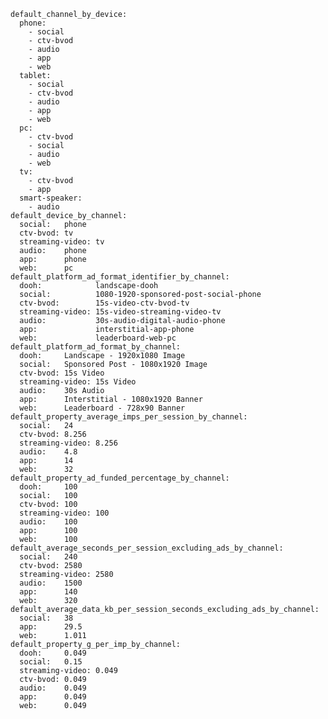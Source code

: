 ```
default_channel_by_device:
  phone:
    - social
    - ctv-bvod
    - audio
    - app
    - web
  tablet:
    - social
    - ctv-bvod
    - audio
    - app
    - web
  pc:
    - ctv-bvod
    - social
    - audio
    - web
  tv:
    - ctv-bvod
    - app
  smart-speaker:
    - audio
default_device_by_channel:
  social:   phone
  ctv-bvod: tv
  streaming-video: tv
  audio:    phone
  app:      phone
  web:      pc
default_platform_ad_format_identifier_by_channel:
  dooh:            landscape-dooh
  social:          1080-1920-sponsored-post-social-phone
  ctv-bvod:        15s-video-ctv-bvod-tv
  streaming-video: 15s-video-streaming-video-tv
  audio:           30s-audio-digital-audio-phone
  app:             interstitial-app-phone
  web:             leaderboard-web-pc
default_platform_ad_format_by_channel:
  dooh:     Landscape - 1920x1080 Image
  social:   Sponsored Post - 1080x1920 Image
  ctv-bvod: 15s Video
  streaming-video: 15s Video
  audio:    30s Audio
  app:      Interstitial - 1080x1920 Banner
  web:      Leaderboard - 728x90 Banner
default_property_average_imps_per_session_by_channel:
  social:   24
  ctv-bvod: 8.256
  streaming-video: 8.256
  audio:    4.8
  app:      14
  web:      32
default_property_ad_funded_percentage_by_channel:
  dooh:     100
  social:   100
  ctv-bvod: 100
  streaming-video: 100
  audio:    100
  app:      100
  web:      100
default_average_seconds_per_session_excluding_ads_by_channel:
  social:   240
  ctv-bvod: 2580
  streaming-video: 2580
  audio:    1500
  app:      140
  web:      320
default_average_data_kb_per_session_seconds_excluding_ads_by_channel:
  social:   38
  app:      29.5
  web:      1.011
default_property_g_per_imp_by_channel:
  dooh:     0.049
  social:   0.15
  streaming-video: 0.049
  ctv-bvod: 0.049
  audio:    0.049
  app:      0.049
  web:      0.049
```
